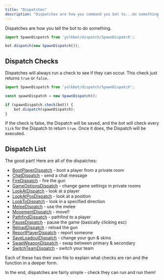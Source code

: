```yaml
---
title: "Dispatches"
description: "Dispatches are how you command you bot to...do something!"
---
```


Dispatches are how you tell the bot to do something.

```js
import SpawnDispatch from 'yolkbot/dispatch/SpawnDispatch';

bot.dispatch(new SpawnDispatch());
```

## Dispatch Checks
Dispatches will always run a check to see if they can occur. This check just returns `true` or `false`.

```js
import SpawnDispatch from 'yolkbot/dispatch/SpawnDispatch';

const spawnDispatch = new SpawnDispatch();

if (spawnDispatch.check(bot)) {
    bot.dispatch(spawnDispatch);
}
```

If the check is false, the Dispatch will be saved, and the bot will check every `tick` for the Dispatch to return `true`. Once it does, the Dispatch will be executed.

## Dispatch List
The good part! Here are all of the dispatches:

- [BootPlayerDispatch](../dispatches/bootPlayer) - boot a player from a private room
- [ChatDispatch](../dispatches/chat) - send a chat message
- [FireDispatch](../dispatches/fire) - fire the gun
- [GameOptionsDispatch](../dispatches/gameOptions) - change game settings in private rooms
- [LookAtDispatch](../dispatches/lookAt) - look at a player
- [LookAtPosDispatch](../dispatches/lookAtPos) - look at a position
- [LookToDispatch](../dispatches/lookTo) - look in a specified direction
- [MeleeDispatch](../dispatches/melee) - use the melee
- [MovementDispatch](../dispatches/movement) - move!!
- [PathfindDispatch](../dispatches/pathfind) - pathfind to a player
- [PauseDispatch](../dispatches/pause) - pause the game (basically clicking esc)
- [ReloadDispatch](../dispatches/reload) - reload the gun
- [ReportPlayerDispatch](../dispatches/reportPlayer) - report someone
- [SaveLoadoutDispatch](../dispatches/saveLoadout) - change your gun & skins
- [SwapWeaponDispatch](../dispatches/swapWeapon) - swap between primary & secondary
- [SwitchTeamDispatch](../dispatches/switchTeam) - switch your team

Each of these has their own file to explain what checks are ran and the function in a deeper form.

In the end, dispatches are fairly simple - check they can run and run them!